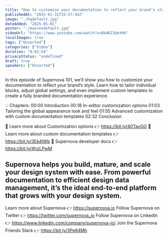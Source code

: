 ```yaml
---
title: "How to customize your documentation to reflect your brand’s style | Supernova 101"
publishedAt: "2025-01-31T15:57:34Z"
image: "./hqdefault.jpg"
dateAdded: "2025-05-01"
poster: "./maxresdefault.jpg"
videoUrl: "https://www.youtube.com/watch?v=BkAKI3QeYHk"
localImages: true
tags: ["Unsorted"]
categories: ["Video"]
duration: "0:02:54"
privacyStatus: "undefined"
draft: true
speakers: ["Unsorted"]
---
```

In this episode of Supernova 101, we’ll show you how to customize your documentation to reflect your brand’s style. Learn how to tailor individual blocks, adjust global settings, and even implement custom templates to create a fully branded documentation experience.

💡 Chapters:
00:00 Introduction
00:18 In-editor customization options
01:03 Tailoring the global appearance look and feel
01:55 Advanced customization with custom documentation templates
02:32 Conclusion

🔗 Learn more about Customization options  👉 https://bit.ly/40TayGO
🔗 Learn more about custom documentation templates  👉  https://bit.ly/3Ek4IWb
🔗 Supernova developer docs  👉 https://bit.ly/4hzLPwM

Supernova helps you build, mature, and scale your design system with ease. From powerful documentation to efficient design data management, it’s the ideal end-to-end platform that grows with your design system.
----------
Learn more about Supernova 👉 https://supernova.io
Follow Supernova on Twitter 👉  https://twitter.com/supernova_io
Follow Supernova on LinkedIn 👉 https://www.linkedin.com/company/supernova-io/
Join the Supernova Friends Slack 👉 https://bit.ly/3Pe84Mh
